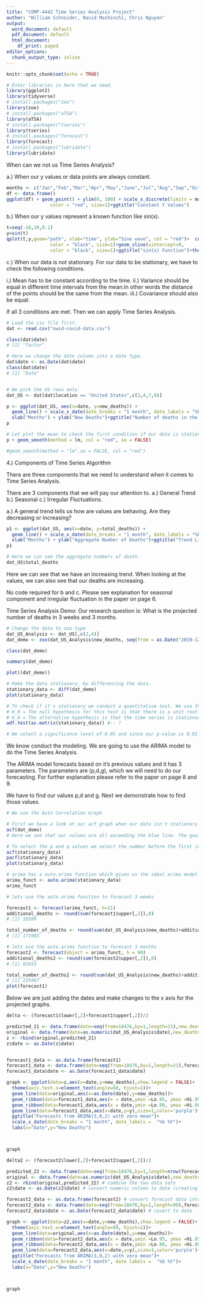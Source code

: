 ```yaml
---
title: "COMP-4442 Time Series Analysis Project"
author: "William Schneider, Navid Mashinchi, Chris Nguyen"
output:
  word_document: default
  pdf_document: default
  html_document:
    df_print: paged
editor_options: 
  chunk_output_type: inline
---
```


```r
knitr::opts_chunk$set(echo = TRUE)

# Enter libraries in here that we need. 
library(ggplot2)
library(tidyverse)
# install.packages("zoo")
library(zoo)
# install.packages("aTSA")
library(aTSA)
# install.packages("tseries")
library(tseries)
# install.packages("forecast")
library(forecast)
# install.packages("lubridate")
library(lubridate)


```

When can we not us Time Series Analysis?

a.) When our y values or data points are always constant. 

```r

months <- c("Jan","Feb","Mar","Apr","May","June","Jul","Aug","Sep","Oct","Nov","Dec")
df <- data.frame()
ggplot(df) + geom_point() + ylim(0, 100) + scale_x_discrete(limits = months)+ xlab("Months") + ylab("Outcome Variable") +geom_hline(yintercept=50, 
                color = "red", size=1)+ggtitle("Constant Y Values")

```

b.) When our y values represent a known function like sin(x).

```r

t=seq(-10,10,0.1)
y=sin(t)
qplot(t,y,geom="path", xlab="time", ylab="Sine wave", col = "red")+  coord_cartesian(ylim=c(-5,5))+geom_hline(yintercept=0, 
                color = "black", size=1)+geom_vline(xintercept=0, 
                color = "black", size=1)+ggtitle("sin(x) Function")+theme(legend.position = "none")
```
c.) When our data is not stationary. For our data to be stationary, we have to check the following conditions.

i.) Mean has to be constant according to the time.
ii.) Variance should be equal in different time intervals from the mean.In other words the distance of the points should be the same from the mean.
iii.) Covariance should also be equal.

If all 3 conditions are met. Then we can apply Time Series Analysis.

```r

# Load the csv file first.
dat <- read.csv("owid-covid-data.csv")

class(dat$date)
# [1] "factor"

# Here we change the date column into a date type.
dat$date <- as.Date(dat$date)
class(dat$date)
# [1] "Date"


# We pick the US rows only.
dat_US <- dat[dat$location == "United States",c(3,4,7,8)]

p <- ggplot(dat_US, aes(x=date, y=new_deaths)) +
  geom_line() + scale_x_date(date_breaks = "1 month", date_labels = "%b") +
  xlab("Months") + ylab("New Deaths")+ggtitle("Number of deaths in the US")+geom_area(fill="lightblue", color="black")
p

# Let plot the mean to check the first condition if our data is stationary or not.
p + geom_smooth(method = lm, col = "red", se = FALSE)

#geom_smooth(method = "lm",se = FALSE, col = "red")

```

4.) Components of Time Series Algorithm

There are three components that we need to understand when it comes to Time Series Analysis.

There are 3 components that we will pay our attention to.
a.) General Trend
b.) Seasonal
c.) Irregular Fluctuations. 

a.) A general trend tells us how are values are behaving. Are they decreasing or increasing? 

```r

p1 <- ggplot(dat_US, aes(x=date, y=total_deaths)) +
  geom_line() + scale_x_date(date_breaks = "1 month", date_labels = "%b") +
  xlab("Months") + ylab("Aggregate Number of Deaths")+ggtitle("Trend Line")+geom_area(fill="red", color="black")
p1

# Here we can see the aggregate numbers of death.
dat_US$total_deaths

```

Here we can see that we have an increasing trend. When looking at the values, we can also see that our deaths are increasing. 

No code required for b and c. Please see explanation for seasonal component and irregular fluctuation in the paper on page 6. 

Time Series Analysis Demo: Our research question is: What is the projected number of deaths in 3 weeks and 3 months. 

```r

# Change the data to zoo type
dat_US_Analysis <- dat_US[,c(2,4)]
dat_demo <- zoo(dat_US_Analysis$new_deaths, seq(from = as.Date("2019-12-31"), to = as.Date("2020-08-01"), by = 1))

class(dat_demo)

summary(dat_demo)

plot((dat_demo))

# Make the data stationary, by differencing the data.
stationary_data <- diff(dat_demo)
plot(stationary_data)

# To check if it's stationary we conduct a quantitative test. We use the Augmented Dickey-Fuller Test.
# H_0 = The null hypothesis for this test is that there is a unit root.
# H_A = The alternative hypothesis is that the time series is stationary (or trend-stationary).
adf.test(as.matrix(stationary_data)) #-- ?

# We select a significance level of 0.05 and since our p-value is 0.01 and smaller then 0.05, we come to the conclusion to reject the null hypothesis. In other words our data is stationary. 

```

We know conduct the modeling. We are going to use the ARIMA model to do the Time Series Analysis. 

The ARIMA model forecasts based on it's previous values and it has 3 parameters. The parameters are (p,d,g), which we will need to do our forecasting. 
For further explanation please refer to the paper on page 8 and 9.

We have to find our values p,d and g. Next we demonstrate how to find those values.

```r
# We use the Auto Correlation Graph

# First we have a look at our acf graph when our data isn't stationary.
acf(dat_demo)
# Here we see that our values are all exceeding the blue line. The goal is to have the values under the blue line and they should be inverted as well.

# To select the p and q values we select the number before the first inverted line.
acf(stationary_data) 
pacf(stationary_data) 
plot(stationary_data)

# arima has a auto.arima function which gives us the ideal arima model based on our data.
arima_funct <- auto.arima(stationary_data)
arima_funct

# lets use the auto.arima function to forecast 3 weeks

forecast1 <- forecast(arima_funct, h=21)
additional_deaths <- round(sum(forecast1$upper[,2]),0)
# [1] 18589

total_number_of_deaths <- round(sum(dat_US_Analysis$new_deaths)+additional_deaths,0)
# [1] 171903

# lets use the auto.arima function to forecast 3 months
forecast2 <- forecast(object = arima_funct, h = 90)
additional_deaths2 <- round(sum(forecast2$upper[,2]),0)
# [1] 82653

total_number_of_deaths2 <- round(sum(dat_US_Analysis$new_deaths)+additional_deaths2,0)
# [1] 235967
plot(forecast1)

```
Below we are just adding the dates and make changes to the x axis for the projected graphs.

```r

delta <- (forecast1$lower[,2]+forecast1$upper[,2])/2

predicted_21 <- data.frame(date=seq(from=18476,by=1,length=21),new_deaths=delta)
original <- data.frame(date=as.numeric(dat_US_Analysis$date),new_deaths=c(0,stationary_data))
z <- rbind(original,predicted_21)
z$date <- as.Date(z$date)


forecast1_data <- as.data.frame(forecast1)
forecast1_data <- data.frame(date=seq(from=18476,by=1,length=21),forecast1_data, y = delta)
forecast1_data$date <- as.Date(forecast1_data$date)

graph <- ggplot(data=z,aes(x=date,y=new_deaths),show.legend = FALSE)+
  theme(axis.text.x=element_text(angle=60, hjust=1))+
  geom_line(data=original,aes(x=as.Date(date),y=new_deaths))+
  geom_ribbon(data=forecast1_data,aes(x = date,ymin =Lo.95, ymax =Hi.95), inherit.aes = FALSE,fill = "lightsteelblue2")+
  geom_ribbon(data=forecast1_data,aes(x = date,ymin =Lo.80, ymax =Hi.80), inherit.aes = FALSE,fill = "lightsteelblue3")+
  geom_line(data=forecast1_data,aes(x=date,y=y),size=1,color='purple')+
  ggtitle("Forecasts from ARIMA(3,0,2) with zero mean")+
  scale_x_date(date_breaks = "1 month", date_labels =  "%b %Y")+
  labs(x="Date",y="New Deaths")



graph 
```

```r
delta2 <- (forecast2$lower[,2]+forecast2$upper[,2])/2

predicted_22 <- data.frame(date=seq(from=18476,by=1,length=nrow(forecast2$lower)),new_deaths=delta2) # prediction from ARIMA
original <- data.frame(date=as.numeric(dat_US_Analysis$date),new_deaths=c(0,stationary_data)) # Previous Observations 
z2 <- rbind(original,predicted_22) # combine the two data sets
z2$date <- as.Date(z2$date) # convert numeric column to date (creating the base layer of ggplot)

forecast2_data <- as.data.frame(forecast2) # convert forecast data into data.frame
forecast2_data <- data.frame(date=seq(from=18476,by=1,length=90),forecast2_data, y = delta2) #add a date and delta of Lo.95 & Hi.95
forecast2_data$date <- as.Date(forecast2_data$date) # covert to date 

graph <- ggplot(data=z2,aes(x=date,y=new_deaths),show.legend = FALSE)+
  theme(axis.text.x=element_text(angle=60, hjust=1))+
  geom_line(data=original,aes(x=as.Date(date),y=new_deaths))+
  geom_ribbon(data=forecast2_data,aes(x = date,ymin =Lo.95, ymax =Hi.95), inherit.aes = FALSE,fill = "lightsteelblue2")+
  geom_ribbon(data=forecast2_data,aes(x = date,ymin =Lo.80, ymax =Hi.80), inherit.aes = FALSE,fill = "lightsteelblue3")+
  geom_line(data=forecast2_data,aes(x=date,y=y),size=1,color='purple')+
  ggtitle("Forecasts from ARIMA(3,0,2) with zero mean")+
  scale_x_date(date_breaks = "1 month", date_labels =  "%b %Y")+
  labs(x="Date",y="New Deaths")



graph 
```

